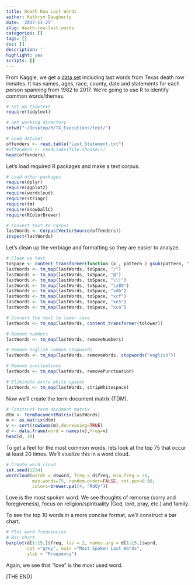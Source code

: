 ```yaml
---
title: Death Row Last Words
author: Kathryn Daugherty
date: '2017-11-25'
slug: death-row-last-words
categories: []
tags: []
css: []
description: ''
highlight: yes
scripts: []
---
```


From Kaggle, we get a <a href="https://www.kaggle.com/ianmobbs/texas-death-row-executions-info-and-last-words">data set</a> including last words from Texas death row inmates.  It has names, ages, race, county, date and statements for each person spanning from 1982 to 2017.  We're going to use R to identify common words/themes.

```r
# Set up tidytext
require(tidytext)

# Set working directory
setwd("~/Desktop/R/TX_Executions/text/")

# Load dataset
offenders <- read.table("Last_Statement.txt")
#offenders <- readLines(file.choose())
head(offenders)
```

Let's load required R packages and make a text corpus.

```r

# Load other packages
require(dplyr)
require(ggplot2)
require(wordcloud)
require(stringr)
require(tm)
require(SnowballC)
require(RColorBrewer)

# Convert text to corpus
lastWords <- Corpus(VectorSource(offenders))
inspect(lastWords)
```

Let's clean up the verbiage and formatting so they are easier to analyze.

```r
# Clean up text
toSpace <- content_transformer(function (x , pattern ) gsub(pattern, " ", x))
lastWords <- tm_map(lastWords, toSpace, "/")
lastWords <- tm_map(lastWords, toSpace, "@")
lastWords <- tm_map(lastWords, toSpace, "\\|")
lastWords <- tm_map(lastWords, toSpace, "\x89")
lastWords <- tm_map(lastWords, toSpace, "xdb")
lastWords <- tm_map(lastWords, toSpace, "xcf")
lastWords <- tm_map(lastWords, toSpace, "xe5")
lastWords <- tm_map(lastWords, toSpace, "xca")

# Convert the text to lower case
lastWords <- tm_map(lastWords, content_transformer(tolower))

# Remove numbers
lastWords <- tm_map(lastWords, removeNumbers)

# Remove english common stopwords
lastWords <- tm_map(lastWords, removeWords, stopwords("english"))

# Remove punctuations
lastWords <- tm_map(lastWords, removePunctuation)

# Eliminate extra white spaces
lastWords <- tm_map(lastWords, stripWhitespace)
```

Now we'll create the term document matrix (TDM).

```r
# Construct term document matrix
dtm <- TermDocumentMatrix(lastWords)
m <- as.matrix(dtm)
v <- sort(rowSums(m),decreasing=TRUE)
d <- data.frame(word = names(v),freq=v)
head(d, 10)
```

To get a feel for the most common words, lets look at the top 75 that occur at least 20 times.  We'll viualize this in a word cloud.

```r
# Create word cloud
set.seed(1234)
wordcloud(words = d$word, freq = d$freq, min.freq = 20,
          max.words=75, random.order=FALSE, rot.per=0.00, 
          colors=brewer.pal(4, "RdGy"))
```
Love is the most spoken word.  We see thoughts of remorse (sorry and foregiveness), focus on religion/spirituality (God, lord, pray, etc.) and family.

To see the top 10 words in a more concise format, we'll construct a bar chart.

```r
# Plot word frequencies
# Bar chart
barplot(d[1:15,]$freq, las = 2, names.arg = d[1:15,]$word,
        col ="grey", main ="Most Spoken Last Words",
        ylab = "Frequency")
```
Again, we see that "love" is the most used word.  

[THE END]
